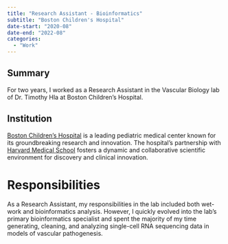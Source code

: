 ```yaml
---
title: "Research Assistant - Bioinformatics"
subtitle: "Boston Children's Hospital"
date-start: "2020-08" 
date-end: "2022-08"
categories:
  - "Work"
---
```


## Summary
For two years, I worked as a Research Assistant in the Vascular Biology lab of Dr. Timothy Hla at Boston Children's Hospital.

## Institution

[Boston Children's Hospital](https://www.childrenshospital.org/) is a leading pediatric medical center known for its groundbreaking research and innovation. The hospital's partnership with [Harvard Medical School](https://hms.harvard.edu/) fosters a dynamic and collaborative scientific environment for discovery and clinical innovation.

# Responsibilities

As a Research Assistant, my responsibilities in the lab included both wet-work and bioinformatics analysis. However, I quickly evolved into the lab's primary bioinformatics specialist and spent the majority of my time generating, cleaning, and analyzing single-cell RNA sequencing data in models of vascular pathogenesis.



